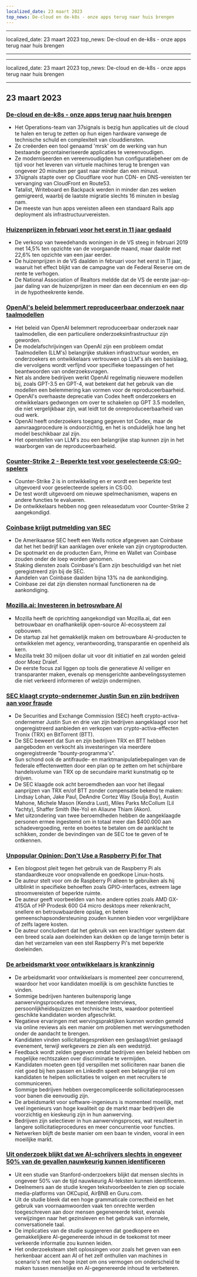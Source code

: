 ```yaml
---
localized_date: 23 maart 2023
top_news: De-cloud en de-k8s - onze apps terug naar huis brengen
---
```


---

localized_date: 23 maart 2023
top_news: De-cloud en de-k8s - onze apps terug naar huis brengen

---

---

localized_date: 23 maart 2023
top_news: De-cloud en de-k8s - onze apps terug naar huis brengen

---



<CallToAction />

<Steps>

## 23 maart 2023

### [De-cloud en de-k8s - onze apps terug naar huis brengen](https://dev.37signals.com/bringing-our-apps-back-home/?ref=hackernewsgpt.com)

- Het Operations-team van 37signals is bezig hun applicaties uit de cloud te halen en terug te zetten op hun eigen hardware vanwege de technische schuld en complexiteit van clouddiensten.
- Ze creëerden een tool genaamd 'mrsk' om de werking van hun bestaande gecontaineriseerde applicaties te vereenvoudigen.
- Ze moderniseerden en vereenvoudigden hun configuratiebeheer om de tijd voor het leveren van virtuele machines terug te brengen van ongeveer 20 minuten per gast naar minder dan een minuut.
- 37signals stapte over op Cloudflare voor hun CDN- en DNS-vereisten ter vervanging van CloudFront en Route53.
- Tatalist, Writeboard en Backpack werden in minder dan zes weken gemigreerd, waarbij de laatste migratie slechts 16 minuten in beslag nam.
- De meeste van hun apps vereisten alleen een standaard Rails app deployment als infrastructuurvereisten.

### [Huizenprijzen in februari voor het eerst in 11 jaar gedaald](https://www.wsj.com/articles/home-prices-fell-in-february-for-first-time-in-11-years-73df0107?ref=hackernewsgpt.com)

- De verkoop van tweedehands woningen in de VS steeg in februari 2019 met 14,5% ten opzichte van de voorgaande maand, maar daalde met 22,6% ten opzichte van een jaar eerder.
- De huizenprijzen in de VS daalden in februari voor het eerst in 11 jaar, waaruit het effect blijkt van de campagne van de Federal Reserve om de rente te verhogen.
- De National Association of Realtors meldde dat de VS de eerste jaar-op-jaar daling van de huizenprijzen in meer dan een decennium en een dip in de hypotheekrente kende.

### [OpenAI's beleid belemmert reproduceerbaar onderzoek naar taalmodellen](https://aisnakeoil.substack.com/p/openais-policies-hinder-reproducible?ref=hackernewsgpt.com)

- Het beleid van OpenAI belemmert reproduceerbaar onderzoek naar taalmodellen, die een particuliere onderzoeksinfrastructuur zijn geworden.
- De modelafschrijvingen van OpenAI zijn een probleem omdat Taalmodellen (LLM's) belangrijke stukken infrastructuur worden, en onderzoekers en ontwikkelaars vertrouwen op LLM's als een basislaag, die vervolgens wordt verfijnd voor specifieke toepassingen of het beantwoorden van onderzoeksvragen.
- Net als andere bedrijven werkt OpenAI regelmatig nieuwere modellen bij, zoals GPT-3.5 en GPT-4, wat betekent dat het gebruik van die modellen een belemmering kan vormen voor de reproduceerbaarheid.
- OpenAI's overhaaste deprecatie van Codex heeft onderzoekers en ontwikkelaars gedwongen om over te schakelen op GPT 3.5 modellen, die niet vergelijkbaar zijn, wat leidt tot de onreproduceerbaarheid van oud werk.
- OpenAI heeft onderzoekers toegang gegeven tot Codex, maar de aanvraagprocedure is ondoorzichtig, en het is onduidelijk hoe lang het model beschikbaar zal zijn.
- Het openstellen van LLM's zou een belangrijke stap kunnen zijn in het waarborgen van de reproduceerbaarheid.

### [Counter-Strike 2 - Beperkte test voor geselecteerde CS:GO-spelers](https://counter-strike.net/cs2?ref=hackernewsgpt.com)

- Counter-Strike 2 is in ontwikkeling en er wordt een beperkte test uitgevoerd voor geselecteerde spelers in CS:GO.
- De test wordt uitgevoerd om nieuwe spelmechanismen, wapens en andere functies te evalueren.
- De ontwikkelaars hebben nog geen releasedatum voor Counter-Strike 2 aangekondigd.

### [Coinbase krijgt putmelding van SEC](https://www.reuters.com/legal/coinbase-issued-wells-notice-by-sec-2023-03-22/?ref=hackernewsgpt.com)

- De Amerikaanse SEC heeft een Wells notice afgegeven aan Coinbase dat het het bedrijf kan aanklagen over enkele van zijn cryptoproducten.
- De spotmarkt en de producten Earn, Prime en Wallet van Coinbase zouden onder de loep worden genomen.
- Staking diensten zoals Coinbase's Earn zijn beschuldigd van het niet geregistreerd zijn bij de SEC.
- Aandelen van Coinbase daalden bijna 13% na de aankondiging.
- Coinbase zei dat zijn diensten normaal functioneren na de aankondiging.

### [Mozilla.ai: Investeren in betrouwbare AI](https://blog.mozilla.org/en/mozilla/introducing-mozilla-ai-investing-in-trustworthy-ai/?ref=hackernewsgpt.com)

- Mozilla heeft de oprichting aangekondigd van Mozilla.ai, dat een betrouwbaar en onafhankelijk open-source AI-ecosysteem zal opbouwen.
- De startup zal het gemakkelijk maken om betrouwbare AI-producten te ontwikkelen met agency, verantwoording, transparantie en openheid als kern.
- Mozilla trekt 30 miljoen dollar uit voor dit initiatief en zal worden geleid door Moez Draief.
- De eerste focus zal liggen op tools die generatieve AI veiliger en transparanter maken, evenals op mensgerichte aanbevelingssystemen die niet verkeerd informeren of welzijn ondermijnen.

### [SEC klaagt crypto-ondernemer Justin Sun en zijn bedrijven aan voor fraude](https://www.sec.gov/news/press-release/2023-59?ref=hackernewsgpt.com)

- De Securities and Exchange Commission (SEC) heeft crypto-activa-ondernemer Justin Sun en drie van zijn bedrijven aangeklaagd voor het ongeregistreerd aanbieden en verkopen van crypto-activa-effecten Tronix (TRX) en BitTorrent (BTT).
- De SEC beweert dat Sun en zijn bedrijven TRX en BTT hebben aangeboden en verkocht als investeringen via meerdere ongeregistreerde "bounty-programma's".
- Sun schond ook de antifraude- en marktmanipulatiebepalingen van de federale effectenwetten door een plan op te zetten om het schijnbare handelsvolume van TRX op de secundaire markt kunstmatig op te drijven.
- De SEC klaagde ook acht beroemdheden aan voor het illegaal aanprijzen van TRX en/of BTT zonder compensatie bekend te maken: Lindsay Lohan, Jake Paul, DeAndre Cortez Way (Soulja Boy), Austin Mahone, Michele Mason (Kendra Lust), Miles Parks McCollum (Lil Yachty), Shaffer Smith (Ne-Yo) en Aliaune Thiam (Akon).
- Met uitzondering van twee beroemdheden hebben de aangeklaagde personen ermee ingestemd om in totaal meer dan $400.000 aan schadevergoeding, rente en boetes te betalen om de aanklacht te schikken, zonder de bevindingen van de SEC toe te geven of te ontkennen.

### [Unpopular Opinion: Don't Use a Raspberry Pi for That](https://set-inform.com/2021/08/24/unpopular-opinion-dont-use-a-raspberry-pi-for-that/?ref=hackernewsgpt.com)

- Een blogpost pleit tegen het gebruik van de Raspberry Pi als standaardkeuze voor onopvallende en goedkope Linux-hosts.
- De auteur stelt voor om de Raspberry Pi alleen te gebruiken als hij uitblinkt in specifieke behoeften zoals GPIO-interfaces, extreem lage stroomvereisten of beperkte ruimte.
- De auteur geeft voorbeelden van hoe andere opties zoals AMD GX-415GA of HP Prodesk 600 G4 micro desktops meer rekenkracht, snellere en betrouwbaardere opslag, en betere gemeenschapsondersteuning zouden kunnen bieden voor vergelijkbare of zelfs lagere kosten.
- De auteur concludeert dat het gebruik van een krachtiger systeem dat een breed scala aan doeleinden kan dekken op de lange termijn beter is dan het verzamelen van een stel Raspberry Pi's met beperkte doeleinden.

### [De arbeidsmarkt voor ontwikkelaars is krankzinnig](https://old.reddit.com/r/ExperiencedDevs/comments/11xq5cz/the_developer_job_market_is_insane_right_now/?ref=hackernewsgpt.com)

- De arbeidsmarkt voor ontwikkelaars is momenteel zeer concurrerend, waardoor het voor kandidaten moeilijk is om geschikte functies te vinden.
- Sommige bedrijven hanteren buitensporig lange aanwervingsprocedures met meerdere interviews, persoonlijkheidsquizzen en technische tests, waardoor potentieel geschikte kandidaten worden afgeschrikt.
- Negatieve ervaringen met wervingspraktijken kunnen worden gemeld via online reviews als een manier om problemen met wervingsmethoden onder de aandacht te brengen.
- Kandidaten vinden sollicitatiegesprekken een geslaagd/niet geslaagd evenement, terwijl werkgevers ze zien als een wedstrijd.
- Feedback wordt zelden gegeven omdat bedrijven een beleid hebben om mogelijke rechtszaken over discriminatie te vermijden.
- Kandidaten moeten geen tijd verspillen met solliciteren naar banen die niet goed bij hen passen en LinkedIn speelt een belangrijke rol om kandidaten te helpen sollicitaties te volgen en met recruiters te communiceren.
- Sommige bedrijven hebben overgecompliceerde sollicitatieprocessen voor banen die eenvoudig zijn.
- De arbeidsmarkt voor software-ingenieurs is momenteel moeilijk, met veel ingenieurs van hoge kwaliteit op de markt maar bedrijven die voorzichtig en kieskeurig zijn in hun aanwerving.
- Bedrijven zijn selectiever in hun aanwervingsproces, wat resulteert in langere sollicitatieprocedures en meer concurrentie voor functies.
- Netwerken blijft de beste manier om een baan te vinden, vooral in een moeilijke markt.

### [Uit onderzoek blijkt dat we AI-schrijvers slechts in ongeveer 50% van de gevallen nauwkeurig kunnen identificeren](https://hai.stanford.edu/news/was-written-human-or-ai-tsu?ref=hackernewsgpt.com)

- Uit een studie van Stanford-onderzoekers blijkt dat mensen slechts in ongeveer 50% van de tijd nauwkeurig AI-teksten kunnen identificeren.
- Deelnemers aan de studie kregen tekstvoorbeelden te zien op sociale media-platforms van OKCupid, AirBNB en Guru.com.
- Uit de studie bleek dat een hoge grammaticale correctheid en het gebruik van voornaamwoorden vaak ten onrechte werden toegeschreven aan door mensen gegenereerde tekst, evenals verwijzingen naar het gezinsleven en het gebruik van informele, conversationele taal.
- De implicaties van de studie suggereren dat goedkopere en gemakkelijkere AI-gegenereerde inhoud in de toekomst tot meer verkeerde informatie zou kunnen leiden.
- Het onderzoeksteam stelt oplossingen voor zoals het geven van een herkenbaar accent aan AI of het zelf onthullen van machines in scenario's met een hoge inzet om ons vermogen om onderscheid te maken tussen menselijke en AI-gegenereerde inhoud te verbeteren.

</Steps>
